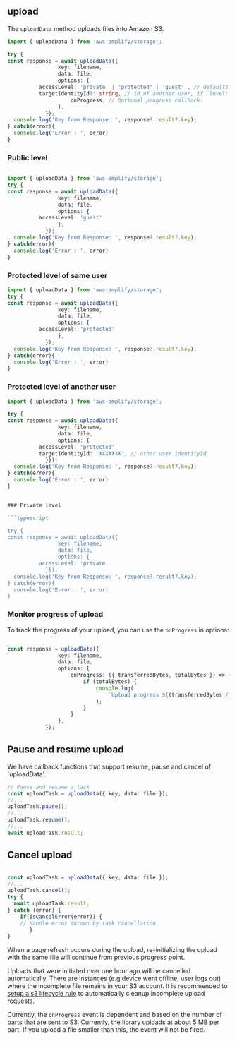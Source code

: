 ## upload

The `uploadData` method uploads files into Amazon S3.

```typescript
import { uploadData } from 'aws-amplify/storage';

try {
const response = await uploadData({
				key: filename,
				data: file,
				options: {
          accessLevel: 'private' | 'protected' | 'guest' , // defaults to `guest` 
          targetIdentityId?: string, // id of another user, if `level: protected`
					onProgress, // Optional progress callback.
				},
			});
  console.log('Key from Response: ', response?.result?.key);
} catch(error){
  console.log('Error : ', error)
}
```

### Public level

```typescript

import { uploadData } from 'aws-amplify/storage';
try {
const response = await uploadData({
				key: filename,
				data: file,
				options: {
          accessLevel: 'guest'
				},
			});
  console.log('Key from Response: ', response?.result?.key);
} catch(error){
  console.log('Error : ', error)
}
```

### Protected level of same user

```typescript
import { uploadData } from 'aws-amplify/storage';
try {
const response = await uploadData({
				key: filename,
				data: file,
				options: {
          accessLevel: 'protected' 
				},
			});
  console.log('Key from Response: ', response?.result?.key);
} catch(error){
  console.log('Error : ', error)
}
```

### Protected level of another user

```typescript
import { uploadData } from 'aws-amplify/storage';

try {
const response = await uploadData({
				key: filename,
				data: file,
				options: {
          accessLevel: 'protected' 
          targetIdentityId: 'XXXXXXX', // other user identityId
			}});
  console.log('Key from Response: ', response?.result?.key);
} catch(error){
  console.log('Error : ', error)
}


### Private level

```typescript

try {
const response = await uploadData({
				key: filename,
				data: file,
				options: {
          accessLevel: 'private' 
			}});
  console.log('Key from Response: ', response?.result?.key);
} catch(error){
  console.log('Error : ', error)
}
```

### Monitor progress of upload

To track the progress of your upload, you can use the `onProgress` in options:

```typescript

const response = uploadData({
				key: filename,
				data: file,
				options: {
					onProgress: ({ transferredBytes, totalBytes }) => {
						if (totalBytes) {
							console.log(
								`Upload progress ${(transferredBytes / totalBytes) * 100} %`
							);
						}
					},
				},
			});
```

## Pause and resume upload

We have callback functions that support resume, pause and cancel of `uploadData'. 

```typescript 
// Pause and resume a task
const uploadTask = uploadData({ key, data: file });
//...
uploadTask.pause();
//...
uploadTask.resume();
//...
await uploadTask.result;
```

## Cancel upload

```typescript

const uploadTask = uploadData({ key, data: file });
//...
uploadTask.cancel();
try {
  await uploadTask.result;
} catch (error) {
    if(isCancelError(error)) {
    // Handle error thrown by task cancellation
       }
}

```

<!-- TODO Rewrite why do we not have multi-part upload documented for JS? -->

When a page refresh occurs during the upload, re-initializing the upload with the same file will continue from previous progress point.

<Callout>

Uploads that were initiated over one hour ago will be cancelled automatically. There are instances (e.g device went offline, user logs out) where the incomplete file remains in your S3 account. It is recommended to [setup a s3 lifecycle rule](https://aws.amazon.com/blogs/aws-cloud-financial-management/discovering-and-deleting-incomplete-multipart-uploads-to-lower-amazon-s3-costs/) to automatically cleanup incomplete upload requests.

</Callout>

<Callout>

Currently, the `onProgress` event is dependent and based on the number of parts that are sent to S3. Currently, the library uploads at about 5 MB per part. If you upload a file smaller than this, the event will not be fired.

</Callout>
